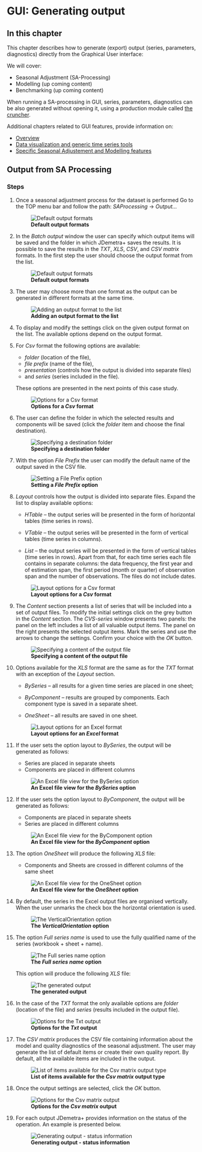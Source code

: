 # GUI: Generating output {.unnumbered #t-gui-output}

## In this chapter

This chapter describes how to generate (export) output (series, parameters, diagnostics) directly from the Graphical User interface:
<!-- (independent from a special routine SA, Bench...) -->

We will cover: 

- Seasonal Adjustment (SA-Processing)
- Modelling (up coming content)
- Benchmarking (up coming content)

When running a SA-processing in GUI, series, parameters, diagnostics can be also generated without opening it, using a production module called [the cruncher](#t-prod).

Additional chapters related to GUI features, provide information on:

- [Overview](#t-gui-overview)
- [Data visualization and generic time series tools](#t-GUI-tstools)
- [Specific Seasonal Adjustement and Modelling features](#t-gui-sa)

## Output from SA Processing

### Steps

1.  Once a seasonal adjustment process for the dataset is performed Go to the TOP menu bar and follow the path: *SAProcessing* → *Output...*

    ![**Default output formats**](All_images/SAProcessing_output.png)
    
2.  In the *Batch output* window the user can specify which output items will be saved and the folder in which JDemetra+ saves the results. It is possible to save the results in the *TXT*, *XLS*, *CSV*, and *CSV matrix* formats. In the first step the user should choose the output format from the list.

    ![**Default output formats**](All_images/UDimage6.jpg)

3.  The user may choose more than one format as the output can be generated in different formats at the same time.

    ![**Adding an output format to the list**](All_images/UDimage7.jpg)

4.  To display and modify the settings click on the given output format on the list. The available options depend on the output format.

5.  For *Csv* format the following options are available: 

    - *folder* (location of the file), 
    - *file prefix* (name of the file),
    - *presentation* (controls how the output is divided into separate files)
    - and *series* (series included in the file). 
    
    These options are presented in the next points of this case study.

    ![**Options for a *Csv* format**](All_images/UDimage8.jpg)

6.  The user can define the folder in which the selected results and components will be saved (click the *folder* item and choose the final destination).

    ![**Specifying a destination folder**](All_images/UDimage9.jpg)

7.  With the option *File Prefix* the user can modify the default name of the output saved in the CSV file.

    ![**Setting a *File Prefix* option**](All_images/UDimage10.jpg)

8.  *Layout* controls how the output is divided into separate files. Expand the list to display available options:

    -   *HTable* -- the output series will be presented in the form of horizontal tables (time series in rows).

    -   *VTable* -- the output series will be presented in the form of vertical tables (time series in columns).

    -   *List* -- the output series will be presented in the form of vertical tables (time series in rows). Apart from that, for each time series each file contains in separate columns: the data frequency, the first year and of estimation span, the first period (month or quarter) of observation span and the number of observations. The files do not include dates.

    ![**Layout options for a *Csv* format**](All_images/UDimage11.jpg)

9.  The *Content* section presents a list of series that will be included into a set of output files. To modify the initial settings click on the grey button in the *Content* section. The *CVS-series* window presents two panels: the panel on the left includes a list of all valuable output items. The panel on the right presents the selected output items. Mark the series and use the arrows to change the settings. Confirm your choice with the *OK* button.

    ![**Specifying a content of the output file**](All_images/UDimage12.jpg)

10. Options available for the *XLS* format are the same as for the *TXT* format with an exception of the *Layout* section. 

    -   *BySeries* -- all results for a given time series are placed in one sheet;

    -   *ByComponent* -- results are grouped by components. Each component type is saved in a separate sheet.

    -   *OneSheet* -- all results are saved in one sheet.

    ![**Layout options for an *Excel* format**](All_images/UDimage13.jpg)

11. If the user sets the option layout to *BySeries*, the output will be generated as follows:

    - Series are placed in separate sheets
    - Components are placed in different columns
    
    ![**An Excel file view for the *BySeries* option**](All_images/output_excel_by_series.png)
    
12. If the user sets the option layout to *ByComponent*, the output will be generated as follows:
    
    - Components are placed in separate sheets
    - Series are placed in different columns

    ![**An Excel file view for the *ByComponent* option**](All_images/UDimage14.jpg)
    
13. The option *OneSheet* will produce the following *XLS* file:

    - Components and Sheets are crossed in different columns of the same sheet
    
    ![**An Excel file view for the *OneSheet* option**](All_images/UDimage15.jpg)

14. By default, the series in the Excel output files are organised vertically. When the user unmarks the check box the horizontal orientation is used.

    ![**The *VerticalOrientation* option**](All_images/UDimage16.jpg)

15. The option *Full series name* is used to use the fully qualified name of the series (workbook + sheet + name).

    ![**The *Full series name* option**](All_images/output_excel_full_names.png)
    
    This option will produce the following *XLS* file:
    
    ![**The generated output**](All_images/generated_output_excel_full_names.png)
    
16. In the case of the *TXT* format the only available options are *folder* (location of the file) and *series* (results included in the output file). 

    ![**Options for the *Txt* output**](All_images/UDimage17.jpg)

17. The *CSV matrix* produces the CSV file containing information about the model and quality diagnostics of the seasonal adjustment. The user may generate the list of default items or create their own quality report. By default, all the available items are included in the output. 

    ![**List of items available for the *Csv matrix* output type**](All_images/UDimage18.jpg)

18. Once the output settings are selected, click the *OK* button.

    ![**Options for the *Csv matrix* output**](All_images/UDimage19.jpg)

19. For each output JDemetra+ provides information on the status of the operation. An example is presented below.

    ![**Generating output - status information**](All_images/UDimage20.jpg)
